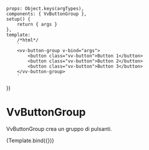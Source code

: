 

<Meta title="Components/VvButtonGroup" component={VvButtonGroup} />

	props: Object.keys(argTypes),
	components: { VvButtonGroup },
	setup() {
		return { args }
	},
	template:
		/*html*/
		`
        <vv-button-group v-bind="args">
            <button class="vv-button">Button 1</button>
            <button class="vv-button">Button 2</button>
            <button class="vv-button">Button 3</button>
        </vv-button-group>
        `
})

# VvButtonGroup

VvButtonGroup crea un gruppo di pulsanti.

<Canvas>
	<Story name="ButtonGroup" args={{ vertical: false, compact: true }}>
		{Template.bind({})}
	</Story>
</Canvas>
